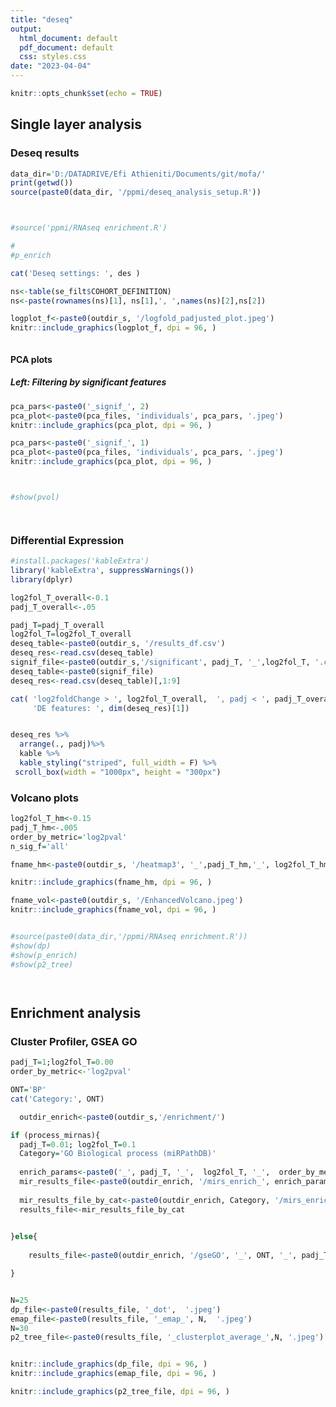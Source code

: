 ```yaml
---
title: "deseq"
output:
  html_document: default
  pdf_document: default
  css: styles.css
date: "2023-04-04"
---
```


```r
knitr::opts_chunk$set(echo = TRUE)
```

## Single layer analysis 
### Deseq results 


```r

data_dir='D:/DATADRIVE/Efi Athieniti/Documents/git/mofa/'
print(getwd())
source(paste0(data_dir, '/ppmi/deseq_analysis_setup.R'))



#source('ppmi/RNAseq enrichment.R')

#
#p_enrich


```

```r

cat('Deseq settings: ', des )

ns<-table(se_filt$COHORT_DEFINITION)
ns<-paste(rownames(ns)[1], ns[1],', ',names(ns)[2],ns[2])


```






```r

logplot_f<-paste0(outdir_s, '/logfold_padjusted_plot.jpeg')
knitr::include_graphics(logplot_f, dpi = 96, )



```


#### PCA plots
##### Left: Filtering by significant features 

```r

pca_pars<-paste0('_signif_', 2)
pca_plot<-paste0(pca_files, 'individuals', pca_pars, '.jpeg')
knitr::include_graphics(pca_plot, dpi = 96, )

pca_pars<-paste0('_signif_', 1)
pca_plot<-paste0(pca_files, 'individuals', pca_pars, '.jpeg')
knitr::include_graphics(pca_plot, dpi = 96, )



#show(pvol)




```

### Differential Expression 


```r
#install.packages('kableExtra')
library('kableExtra', suppressWarnings())
library(dplyr)

log2fol_T_overall<-0.1
padj_T_overall<-.05

padj_T=padj_T_overall
log2fol_T=log2fol_T_overall
deseq_table<-paste0(outdir_s, '/results_df.csv')
deseq_res<-read.csv(deseq_table)
signif_file<-paste0(outdir_s,'/significant', padj_T, '_',log2fol_T, '.csv')
deseq_table<-paste0(signif_file)
deseq_res<-read.csv(deseq_table)[,1:9]

cat( 'log2foldChange > ', log2fol_T_overall,  ', padj < ', padj_T_overall,'\n',
     'DE features: ', dim(deseq_res)[1])


deseq_res %>%
  arrange(., padj)%>%
  kable %>%
  kable_styling("striped", full_width = F) %>% 
 scroll_box(width = "1000px", height = "300px")

```
### Volcano plots
```r


log2fol_T_hm<-0.15
padj_T_hm<-.005
order_by_metric='log2pval'
n_sig_f='all'

fname_hm<-paste0(outdir_s, '/heatmap3', '_',padj_T_hm,'_', log2fol_T_hm ,order_by_metric, '_', n_sig_f,'.jpeg')

knitr::include_graphics(fname_hm, dpi = 96, )

fname_vol<-paste0(outdir_s, '/EnhancedVolcano.jpeg')
knitr::include_graphics(fname_vol, dpi = 96, )


#source(paste0(data_dir,'/ppmi/RNAseq enrichment.R'))
#show(dp)
#show(p_enrich)
#show(p2_tree)




```


## Enrichment analysis 
### Cluster Profiler, GSEA GO 

```r

padj_T=1;log2fol_T=0.00
order_by_metric<-'log2pval'

ONT='BP'
cat('Category:', ONT)

  outdir_enrich<-paste0(outdir_s,'/enrichment/')

if (process_mirnas){
  padj_T=0.01; log2fol_T=0.1
  Category='GO Biological process (miRPathDB)'
  
  enrich_params<-paste0('_', padj_T, '_',  log2fol_T, '_',  order_by_metric)
  mir_results_file<-paste0(outdir_enrich, '/mirs_enrich_', enrich_params)
  
  mir_results_file_by_cat<-paste0(outdir_enrich, Category, '/mirs_enrich_', enrich_params)
  results_file<-mir_results_file_by_cat

  
}else{
  
    results_file<-paste0(outdir_enrich, '/gseGO', '_', ONT, '_', padj_T, '_',  log2fol_T, order_by_metric)

}


N=25
dp_file<-paste0(results_file, '_dot',  '.jpeg')
emap_file<-paste0(results_file, '_emap_', N,  '.jpeg')
N=30
p2_tree_file<-paste0(results_file, '_clusterplot_average_',N, '.jpeg')


knitr::include_graphics(dp_file, dpi = 96, )
knitr::include_graphics(emap_file, dpi = 96, )

knitr::include_graphics(p2_tree_file, dpi = 96, )


```
